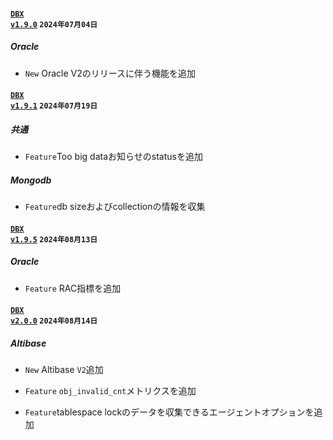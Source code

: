 #### <code class='changelog-service'><a href="https://docs.whatap.io/release-notes/db/dbx-1_9_0">DBX v1.9.0</a></code> <code class='changelog-date'>2024年07月04日</code>

##### Oracle​

- <code class="New">New</code> Oracle V2のリリースに伴う機能を追加

#### <code class='changelog-service'><a href="https://docs.whatap.io/release-notes/db/dbx-1_9_1">DBX v1.9.1</a></code> <code class='changelog-date'>2024年07月19日</code>

##### 共通​

- <code class="Feature" type="1">Feature</code>Too big dataお知らせのstatusを追加

##### Mongodb​

- <code class="Feature" type="1">Feature</code>db sizeおよびcollectionの情報を収集

#### <code class='changelog-service'><a href="https://docs.whatap.io/release-notes/db/dbx-1_9_5">DBX v1.9.5</a></code> <code class='changelog-date'>2024年08月13日</code>

##### Oracle​

- <code class="Feature" type="1">Feature</code> RAC指標を追加

#### <code class='changelog-service'><a href="https://docs.whatap.io/release-notes/db/dbx-2_0_0">DBX v2.0.0</a></code> <code class='changelog-date'>2024年08月14日</code>

##### Altibase​

- <code class="New" type="1">New</code> Altibase <code class="my">V2</code>追加

- <code class="Feature" type="1">Feature</code> <code>obj_invalid_cnt</code>メトリクスを追加

- <code class="Feature" type="1">Feature</code>tablespace lockのデータを収集できるエージェントオプションを追加

